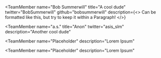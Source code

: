 <!-- NOTE: team members have to be in this format for the image imports -->


<TeamMember 
  name="Bob Summerwill"
  title="A cool dude"
  twitter="BobSummerwill"
  github="bobsummerwill"
  description={<>
    Can be formatted like this, but try to keep it within a Paragraph!
  </>}
>

<team-image src='./bob.jpg' />

</TeamMember>

<TeamMember 
  name="a.s."
  title="Anon"
  twitter="asis_slm"
  description="Another cool dude"
>

<team-image src='./as.jpg' />

</TeamMember>

<TeamMember 
  name="Placeholder"
  description="Lorem Ipsum"
>

<team-image src='./test.png' />

</TeamMember>

<TeamMember 
  name="Placeholder"
  description="Lorem Ipsum"
>

<team-image src='./test.png' />

</TeamMember>


<TeamMember 
  name="You"
  description="We need you to help continue the original Etheruem vision!"
/>
